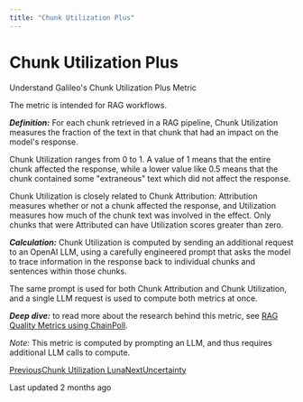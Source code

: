 ```yaml
---
title: "Chunk Utilization Plus"
---
```


# Chunk Utilization Plus

Understand Galileo's Chunk Utilization Plus Metric

The metric is intended for RAG workflows.

_**Definition:**_ For each chunk retrieved in a RAG pipeline, Chunk Utilization measures the fraction of the text in that chunk that had an impact on the model's response.

Chunk Utilization ranges from 0 to 1. A value of 1 means that the entire chunk affected the response, while a lower value like 0.5 means that the chunk contained some "extraneous" text which did not affect the response.

Chunk Utilization is closely related to Chunk Attribution: Attribution measures whether or not a chunk affected the response, and Utilization measures how much of the chunk text was involved in the effect. Only chunks that were Attributed can have Utilization scores greater than zero.

_**Calculation:**_ Chunk Utilization is computed by sending an additional request to an OpenAI LLM, using a carefully engineered prompt that asks the model to trace information in the response back to individual chunks and sentences within those chunks.

The same prompt is used for both Chunk Attribution and Chunk Utilization, and a single LLM request is used to compute both metrics at once.

_**Deep dive:**_ to read more about the research behind this metric, see [RAG Quality Metrics using ChainPoll](/galileo/gen-ai-studio-products/ml-research-algorithms/rag-quality-metrics).

_Note:_ This metric is computed by prompting an LLM, and thus requires additional LLM calls to compute.

[PreviousChunk Utilization Luna](/galileo/gen-ai-studio-products/guardrail-store/chunk-utilization/chunk-utilization-basic)[NextUncertainty](/galileo/gen-ai-studio-products/guardrail-store/uncertainty)

Last updated 2 months ago